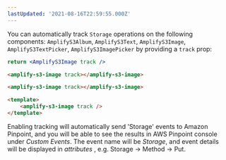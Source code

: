 ```yaml
---
lastUpdated: '2021-08-16T22:59:55.000Z'
---
```

You can automatically track `Storage` operations on the following components: `AmplifyS3Album`, `AmplifyS3Text`, `AmplifyS3Image`, `AmplifyS3TextPicker`, `AmplifyS3ImagePicker` by providing a `track` prop:

<FilterContent framework="react">

```jsx
return <AmplifyS3Image track />
```
</FilterContent>

<FilterContent framework="angular">

```html
<amplify-s3-image track></amplify-s3-image>
```
</FilterContent>

<FilterContent framework="ionic">

```html
<amplify-s3-image track></amplify-s3-image>
```
</FilterContent>

<FilterContent framework="vue">

```html
<template>
    <amplify-s3-image track />
</template>
```
</FilterContent>

Enabling tracking will automatically send 'Storage' events to Amazon Pinpoint, and you will be able to see the results in AWS Pinpoint console under *Custom Events*. The event name will be *Storage*, and event details will be displayed in *attributes* , e.g. Storage -> Method -> Put.


